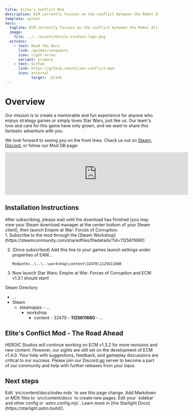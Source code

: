 ```yaml
---
title: Elite's Conflict Mod
description: ECM currently focuses on the conflict between the Rebel Alliance and the Galactic Empire. ECM features new galactic campaigns, units, models, textures, compositions, effects, particles, and so much more!
template: splash
hero:
  tagline: ECM currently focuses on the conflict between the Rebel Alliance and the Galactic Empire. ECM features new galactic campaigns, units, models, textures, compositions, effects, particles, and so much more!
  image:
    file: ../../assets/heroic-studios-logo.png
  actions:
    - text: Read the Docs
      link: /guides/conquests
      icon: right-arrow
      variant: primary
    - text: Github
      link: https://github.com/elites-conflict-mod
      icon: external
			target: _blank
---
```



# Overview

Our mission is to create a memorable and fun experience for anyone who enjoys strategy games or simply loves Star Wars, just like us. Our team's love and care for this game have only grown, and we want to share this fantastic adventure with you.

We look forward to seeing you on the front lines. Check us out on [Steam](https://steamcommunity.com/sharedfiles/filedetails/?id=1125611680), [Discord](https://discord.com/invite/NVmBEfn), or follow our Mod DB page:
<iframe width="600" height="140" src="https://www.moddb.com/downloads/elites-conflict-mod-v131/widget" frameborder="0"></iframe>

## Installation Instructions

<Aside type="note">
After subscribing, please wait until the download has finished (you may view your Steam download manager at the center bottom of your Steam client), then launch Empire at War: Forces of Corruption. 
</Aside>

<Steps>
1. Subscribe to the mod through the [Steam Workshop](https://steamcommunity.com/sharedfiles/filedetails/?id=1125611680)

2. (Once subscribed)
	Add this line to your games launch settings under properties of EAW...

	```txt
	Modpath=..\..\..\workshop\content\32470\1125611680
	```
3. Now launch Star Wars: Empire at War: Forces of Corruption and ECM v1.3.1 should start!

</Steps>

Steam Directory
<FileTree>
- ...
- Steam
	- steamapps
			- ...
  		- workshop
    		- content
					- 32470
						- **1125611680**
							- …
</FileTree>

## Elite's Conflict Mod - The Road Ahead
HEROIC Studios will continue working on ECM v1.3.2 for more revisions and new content. However, our sights are still set on the development of ECM v1.4.0. Your help with suggestions, feedback, and gameplay discussions are critical to our success. Please join our Discord.gg server to become a part of our community and help with further releases from your input.




## Next steps

<CardGrid stagger>
	<Card title="Update content" icon="pencil">
		Edit `src/content/docs/index.mdx` to see this page change.
	</Card>
	<Card title="Add new content" icon="add-document">
		Add Markdown or MDX files to `src/content/docs` to create new pages.
	</Card>
	<Card title="Configure your site" icon="setting">
		Edit your `sidebar` and other config in `astro.config.mjs`.
	</Card>
	<Card title="Read the docs" icon="open-book">
		Learn more in [the Starlight Docs](https://starlight.astro.build/).
	</Card>
</CardGrid>
